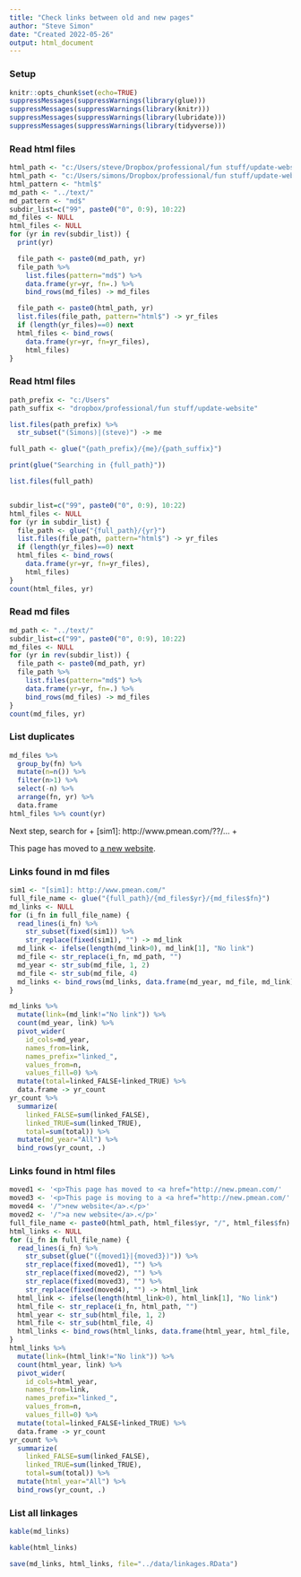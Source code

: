 ```yaml
---
title: "Check links between old and new pages"
author: "Steve Simon"
date: "Created 2022-05-26"
output: html_document
---
```


### Setup

```r
knitr::opts_chunk$set(echo=TRUE)
suppressMessages(suppressWarnings(library(glue)))
suppressMessages(suppressWarnings(library(knitr)))
suppressMessages(suppressWarnings(library(lubridate)))
suppressMessages(suppressWarnings(library(tidyverse)))
```

### Read html files

```r
html_path <- "c:/Users/steve/Dropbox/professional/fun stuff/update-website/"
html_path <- "c:/Users/simons/Dropbox/professional/fun stuff/update-website/"
html_pattern <- "html$"
md_path <- "../text/"
md_pattern <- "md$"
subdir_list=c("99", paste0("0", 0:9), 10:22)
md_files <- NULL
html_files <- NULL
for (yr in rev(subdir_list)) {
  print(yr)

  file_path <- paste0(md_path, yr)
  file_path %>%
    list.files(pattern="md$") %>%
    data.frame(yr=yr, fn=.) %>%
    bind_rows(md_files) -> md_files

  file_path <- paste0(html_path, yr)
  list.files(file_path, pattern="html$") -> yr_files
  if (length(yr_files)==0) next
  html_files <- bind_rows(
    data.frame(yr=yr, fn=yr_files),
    html_files)
}
```

### Read html files

```r
path_prefix <- "c:/Users"
path_suffix <- "dropbox/professional/fun stuff/update-website"

list.files(path_prefix) %>%
  str_subset("(Simons)|(steve)") -> me

full_path <- glue("{path_prefix}/{me}/{path_suffix}")

print(glue("Searching in {full_path}"))

list.files(full_path)


subdir_list=c("99", paste0("0", 0:9), 10:22)
html_files <- NULL
for (yr in subdir_list) {
  file_path <- glue("{full_path}/{yr}")
  list.files(file_path, pattern="html$") -> yr_files
  if (length(yr_files)==0) next
  html_files <- bind_rows(
    data.frame(yr=yr, fn=yr_files),
    html_files)
}
count(html_files, yr)
```

### Read md files

```r
md_path <- "../text/"
subdir_list=c("99", paste0("0", 0:9), 10:22)
md_files <- NULL
for (yr in rev(subdir_list)) {
  file_path <- paste0(md_path, yr)
  file_path %>%
    list.files(pattern="md$") %>%
    data.frame(yr=yr, fn=.) %>%
    bind_rows(md_files) -> md_files
}
count(md_files, yr)
```

### List duplicates

```r
md_files %>%
  group_by(fn) %>%
  mutate(n=n()) %>%
  filter(n>1) %>%
  select(-n) %>%
  arrange(fn, yr) %>%
  data.frame
html_files %>% count(yr)
```

Next step, search for 
+ [sim1]: http://www.pmean.com/??/...
+ <p>This page has moved to <a href="http://new.pmean.com/.../">a new website</a>.</p>

### Links found in md files

```r
sim1 <- "[sim1]: http://www.pmean.com/"
full_file_name <- glue("{full_path}/{md_files$yr}/{md_files$fn}")
md_links <- NULL
for (i_fn in full_file_name) {
  read_lines(i_fn) %>%
    str_subset(fixed(sim1)) %>%
    str_replace(fixed(sim1), "") -> md_link
  md_link <- ifelse(length(md_link>0), md_link[1], "No link")
  md_file <- str_replace(i_fn, md_path, "")
  md_year <- str_sub(md_file, 1, 2)
  md_file <- str_sub(md_file, 4)
  md_links <- bind_rows(md_links, data.frame(md_year, md_file, md_link))
}

md_links %>%
  mutate(link=(md_link!="No link")) %>%
  count(md_year, link) %>%
  pivot_wider(
    id_cols=md_year, 
    names_from=link, 
    names_prefix="linked_", 
    values_from=n,
    values_fill=0) %>%
  mutate(total=linked_FALSE+linked_TRUE) %>%
  data.frame -> yr_count
yr_count %>%
  summarize(
    linked_FALSE=sum(linked_FALSE),
    linked_TRUE=sum(linked_TRUE),
    total=sum(total)) %>%
  mutate(md_year="All") %>%
  bind_rows(yr_count, .)
```

### Links found in html files

```r
moved1 <- '<p>This page has moved to <a href="http://new.pmean.com/'
moved3 <- '<p>This page is moving to a <a href="http://new.pmean.com/'
moved4 <- '/">new website</a>.</p>'
moved2 <- '/">a new website</a>.</p>'
full_file_name <- paste0(html_path, html_files$yr, "/", html_files$fn)
html_links <- NULL
for (i_fn in full_file_name) {
  read_lines(i_fn) %>%
    str_subset(glue("({moved1}|{moved3})")) %>%
    str_replace(fixed(moved1), "") %>%
    str_replace(fixed(moved2), "") %>%
    str_replace(fixed(moved3), "") %>%
    str_replace(fixed(moved4), "") -> html_link
  html_link <- ifelse(length(html_link>0), html_link[1], "No link")
  html_file <- str_replace(i_fn, html_path, "")
  html_year <- str_sub(html_file, 1, 2)
  html_file <- str_sub(html_file, 4)
  html_links <- bind_rows(html_links, data.frame(html_year, html_file, html_link))
}
html_links %>%
  mutate(link=(html_link!="No link")) %>%
  count(html_year, link) %>%
  pivot_wider(
    id_cols=html_year, 
    names_from=link, 
    names_prefix="linked_", 
    values_from=n,
    values_fill=0) %>%
  mutate(total=linked_FALSE+linked_TRUE) %>%
  data.frame -> yr_count
yr_count %>%
  summarize(
    linked_FALSE=sum(linked_FALSE),
    linked_TRUE=sum(linked_TRUE),
    total=sum(total)) %>%
  mutate(html_year="All") %>%
  bind_rows(yr_count, .)
```

### List all linkages

```r
kable(md_links)
```

```r
kable(html_links)
```

```r
save(md_links, html_links, file="../data/linkages.RData")
```

